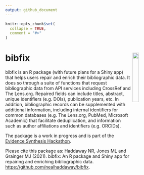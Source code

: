 ```yaml
---
output: github_document
---
```


<!-- README.md is generated from README.Rmd. Please edit that file -->

```r
knitr::opts_chunk$set(
  collapse = TRUE,
  comment = "#>"
)
```

# bibfix <img src="inst/extdata/bibfix hex.png" align="right" width="20%"/>

<!-- badges: start -->
<!-- badges: end -->

bibfix is an R package (with future plans for a Shiny app) that helps users repair and enrich their bibliographic data. It does so through a suite of functions that request bibliographic data from API services including CrossRef and The Lens.org. Repaired fields can include titles, abstract, unique identifiers (e.g. DOIs), publication years, etc. In addition, bibliographic records can be supplemented with additional information, including internal identifiers for common databases (e.g. The Lens.org, PubMed, Microsoft Academic) that facilitate deduplication, and information such as author affiliations and identifiers (e.g. ORCIDs).

The package is a work in progress and is part of the <a href="https://www.eshackathon.org/" target="_blank">Evidence Synthesis Hackathon</a>.

Please cite this package as:
Haddaway NR, Jones ML and Grainger MJ (2021). bibfix: An R package and Shiny app for repairing and enriching bibliographic data. <a href="https://github.com/nealhaddaway/bibfix" target="_blank">https://github.com/nealhaddaway/bibfix</a>.